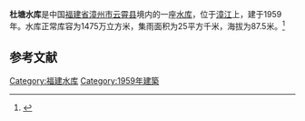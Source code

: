 {{Infobox Reservoir 
|name = 杜塘水库
|nickname = 
|image = 
|image_caption = 
|map = 
|map_caption = 
|pushpin_map = China Fujian
|pushpin_map_caption = 
|code = BGD57001083
|class = 
|location_of_reservoir = [[福建省|福建省]][[漳州市|漳州市]][[云霄县|云霄县]]
|location_of_dam = 
|inflow = 
|outflow = 
|catchment_area = 25
|reservoir_area = 
|mean_depth = 
|maximum_depth = 
|flood_level = 
|normal_water_level = 
|dead_water_level = 
|water_quality = 
|island = 
|maximum_storage_capacity = 
|normal_storage_capacity = 1475万
|dead_storage_capacity = 
|type_of_dam = 
|elevation_of_dam = 
|height_of_dam = 
|length_of_dam = 
|width_of_dam = 
|installed_capacity = 
|irrigated_area =
|start = 
|complete = 1959年
|cost = 
|emigrate = 
|latd = 23.8888
|latm = 
|lats = 
|latNS = N
|longd = 117.3261
|longm = 
|longs = 
|longEW = E
|website = 
|footnotes = 
}}
<mapframe latitude="23.8888" longitude="117.3261" zoom="14" width="280" height="300" align="right" />
'''杜塘水库'''是中国[[福建省|福建省]][[漳州市|漳州市]][[云霄县|云霄县]]境内的一座[[水库|水库]]，位于[[漳江|漳江]]上，建于1959年。水库正常库容为1475万立方米，集雨面积为25平方千米，海拔为87.5米。<ref>{{cite web|url=http://brim.ihb.ac.cn/12/CN/12.asp |title=中国大中型水库基本特征数据库 |work=中国生物多样性信息系统内陆水体生物学分部 |deadurl=yes |archiveurl=https://web.archive.org/web/20120402061833/http://brim.ihb.ac.cn/12/CN/12.asp |archivedate=2012-04-02 }}</ref>
== 参考文献 ==
{{Reflist}}

{{福建小作品}}

[[Category:福建水库|Category:福建水库]]
[[Category:1959年建築|Category:1959年建築]]